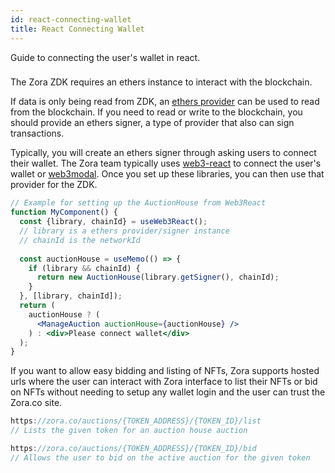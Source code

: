 ```yaml
---
id: react-connecting-wallet
title: React Connecting Wallet
---
```


Guide to connecting the user's wallet in react.

###

The Zora ZDK requires an ethers instance to interact with the blockchain.

If data is only being read from ZDK, an [ethers provider](https://docs.ethers.io/v5/api/providers/) can be used to read from the blockchain. If you need to read or write to the blockchain, you should provide an ethers signer, a type of provider that also can sign transactions.

Typically, you will create an ethers signer through asking users to connect their wallet. The Zora team typically uses
[web3-react](https://github.com/NoahZinsmeister/web3-react) to connect the user's wallet or [web3modal](https://github.com/web3modal/web3modal). Once you set up
these libraries, you can then use that provider for the ZDK.

```jsx
// Example for setting up the AuctionHouse from Web3React
function MyComponent() {
  const {library, chainId} = useWeb3React();
  // library is a ethers provider/signer instance
  // chainId is the networkId
  
  const auctionHouse = useMemo(() => {
    if (library && chainId) {
      return new AuctionHouse(library.getSigner(), chainId);
    }
  }, [library, chainId]);
  return (
    auctionHouse ? (
      <ManageAuction auctionHouse={auctionHouse} />
    ) : <div>Please connect wallet</div>
  );
}
```

If you want to allow easy bidding and listing of NFTs, Zora supports hosted urls where the user can interact with Zora
interface to list their NFTs or bid on NFTs without needing to setup any wallet login and the user can trust the Zora.co site.

```jsx
https://zora.co/auctions/{TOKEN_ADDRESS}/{TOKEN_ID}/list
// Lists the given token for an auction house auction

https://zora.co/auctions/{TOKEN_ADDRESS}/{TOKEN_ID}/bid
// Allows the user to bid on the active auction for the given token
```